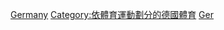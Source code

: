 {{Commons cat|Motorsports in Germany}}

[[Category:各國動力運動|Germany]]
[[Category:依體育運動劃分的德國體育|Category:依體育運動劃分的德國體育]]
[[Category:歐洲動力運動|Ger]]
